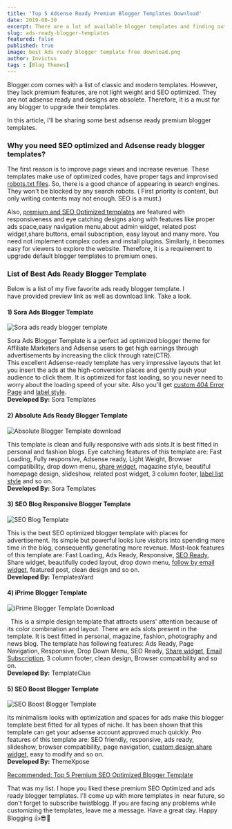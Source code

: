 ```yaml
---
title: 'Top 5 Adsense Ready Premium Blogger Templates Download'
date: 2019-08-30
excerpt: There are a lot of available blogger templates and finding out an adsense ready and premium blogger themes is not easy. Here is my all time favorite list.
slug: ads-ready-blogger-templates
featured: false
published: true
image: best Ads ready blogger template free download.png
author: Invictus
tags : [Blog Themes]
---
```


Blogger.com comes with a list of classic and modern templates. However, they lack premium features, are not light weight and SEO optimized. They are not adsense ready and designs are obsolete. Therefore, it is a must for any blogger to upgrade their templates. 

In this article, I'll be sharing some best adsense ready premium blogger templates.  


### Why you need SEO optimized and Adsense ready blogger templates?

The first reason is to improve page views and increase revenue. These templates make use of optimized codes, have proper tags and improvised [robots.txt files](https://twistblogg.blogspot.com/2014/03/blogger-search-preferences-settings-seo.html). So, there is a good chance of appearing in search engines. They won't be blocked by any search robots. ( First priority is content, but only writing contents may not enough. SEO is a must.)  
  
Also, [premium and SEO Optimized templates](https://twistblogg.blogspot.com/search/label/Blogger%20Templates?max-results=3) are featured with responsiveness and eye catching designs along with features like proper ads space,easy navigation menu,about admin widget, related post widget,share buttons, email subscription, easy layout and many more. You need not implement complex codes and install plugins. Similarly, it becomes easy for viewers to explore the website. Therefore, it is a requirement to upgrade default blogger templates to premium ones.  
  
  

### List of Best Ads Ready Blogger Template 


Below is a list of my five favorite ads ready blogger template. I have provided preview link as well as download link. Take a look.  


#### 1) Sora Ads Blogger Template  


<Image src="Sora ads ready blogger template.jpg" alt="Sora ads ready blogger template" />


Sora Ads Blogger Template is a perfect ad optimized blogger theme for Affiliate Marketers and Adsense users to get high earnings through advertisements by increasing the click through rate(CTR).  
This excellent Adsense-ready template has very impressive layouts that let you insert the ads at the high-conversion places and gently push your audience to click them. It is optimized for fast loading, so you never need to worry about the loading speed of your site. Also you'll get [custom 404 Error Page](https://twistblogg.blogspot.com/2014/03/creative-404-error-page-setup-for-blogger-blog.html) and [label style](https://twistblogg.blogspot.com/2018/09/customize-default-label-cloud-in-blogger.html).   
**Developed By:** Sora Templates  

<Block src="buttons" demo="https://sora-ads-soratemplates.blogspot.com/" download="https://bloggertemplates4u.com/download/sora-ads" />



#### 2) Absolute Ads Ready Blogger Template   


<Image src="Absolute Blogger Template download.jpg" alt="Absolute Blogger Template download"/>


This template is clean and fully responsive with ads slots.It is best fitted in personal and fashion blogs. Eye catching features of this template are: Fast Loading, Fully responsive, Adsense ready, Light Weight, Browser compatibility, drop down menu, [share widget](https://twistblogg.blogspot.com/2015/08/add-custom-social-media-share-buttons-to-blogger-posts.html), magazine style, beautiful homepage design, slideshow, related post widget, 3 column footer, [label list style](https://twistblogg.blogspot.com/2018/08/customize-default-label-in-blogger.html) and so on.  
**Developed By:** Sora Templates  

<Block src="buttons" demo="https://absolute-soratemplates.blogspot.com/" download="https://gooyaabitemplates.com/download/Absolute.zip" />



#### 3) SEO Blog Responsive Blogger Template  


<Image src="SEO Blog Template.jpg" alt="SEO Blog Template"/>


This is the best SEO optimized blogger template with places for advertisement. Its simple but powerful looks lure visitors into spending more time in the blog, consequently generating more revenue. Most-look features of this template are: Fast Loading, Ads Ready, Responsive, [SEO Ready](https://twistblogg.blogspot.com/search/label/SEO?max-results=3), Share widget, beautifully coded layout, drop down menu, [follow by email widget](https://twistblogg.blogspot.com/2018/08/wordpress-like-email-subscription-box-for-blogger.html), featured post, clean design and so on.  
**Developed By:** TemplatesYard  

<Block src="buttons" demo="https://seo-blog-templatesyard.blogspot.com/" download="https://bloggertemplates4u.com/download/seo-blog" />



#### 4) iPrime Blogger Template  


<Image src="iPrime Blogger Template Download.jpg" alt="iPrime Blogger Template Download"/>

 
This is a simple design template that attracts users' attention because of its color combination and layout. There are ads slots present in the template. It is best fitted in personal, magazine, fashion, photography and news blog. The template has following features: Ads Ready, Page Navigation, Responsive, Drop Down Menu, SEO Ready, [Share widget](https://twistblogg.blogspot.com/2015/04/add-social-media-share-buttons-to-blogger.html), [Email Subscription](https://twistblogg.blogspot.com/2015/03/stylish-sidebar-subscription-box-widget-for-blogger.html), 3 column footer, clean design, Browser compatibility and so on.  
**Developed By:** TemplateClue  

<Block src="buttons" demo="https://iprime-templateclue.blogspot.com/" download="https://gooyaabitemplates.com/download/iPrime-Blogger-Template.zip" />



#### 5) SEO Boost Blogger Template 


<Image src="SEO Boost Blogger Template.png" alt="SEO Boost Blogger Template"/>


Its minimalism looks with optimization and spaces for ads make this blogger template best fitted for all types of niche. It has been shown that this template can get your adsense account approved much quickly. Pro features of this template are: SEO friendly, responsive, ads ready, slideshow, browser compatibility, page navigation, [custom design share widget,](https://twistblogg.blogspot.com/2015/05/floating-social-share-bar-widget-for.html) easy to modify and so on.  
**Developed By:** ThemeXpose  

<Block src="buttons" demo="https://seo-boost-themexpose.blogspot.com/" download="https://gooyaabitemplates.com/download/Seo-Boost.zip" />


  
[Recommended: Top 5 Premium SEO Optimized Blogger Template](https://twistblogg.blogspot.com/2016/01/premium-seo-optimized-blogger-template.html)  
  
That was my list. I hope you liked these premium SEO Optimized and ads ready blogger templates. I'll come up with more templates in  near future, so don't forget to subscribe twistblogg. If you are facing any problems while customizing the templates, leave me a message. Have a great day. Happy Blogging 👍😎💪